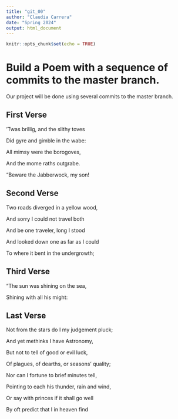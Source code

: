 ```yaml
---
title: "git_00"
author: "Claudia Carrera"
date: "Spring 2024"
output: html_document
---
```


```r
knitr::opts_chunk$set(echo = TRUE)
```
# Build a Poem with a sequence of commits to the master branch.
Our project will be done using several commits to the master branch.
<!-- Do not modify or change any text in "!--" bracketed areas such as this --- these are instructions to
you, if you change any of this the git program will notice it and compromise your git merging strategy !-->

## First Verse 
<!--Put the first five lines of a poem by Lewis Carrol in this section!-->


’Twas brillig, and the slithy toves

Did gyre and gimble in the wabe:
      
All mimsy were the borogoves,


And the mome raths outgrabe.
      

“Beware the Jabberwock, my son!

## Second Verse
<!--Put the first five lines of a poem by Robert Frost here!-->


Two roads diverged in a yellow wood,  

And sorry I could not travel both

And be one traveler, long I stood

And looked down one as far as I could

To where it bent in the undergrowth;



## Third Verse
<!--Put the first two verses of The Walrus and the Carpenter here!-->


"The sun was shining on the sea,   

Shining with all his might:


## Last Verse
<!--Put a short poem of your choice 8-20 lines,here!-->


Not from the stars do I my judgement pluck;

And yet methinks I have Astronomy,

But not to tell of good or evil luck,

Of plagues, of dearths, or seasons’ quality;

Nor can I fortune to brief minutes tell, 

Pointing to each his thunder, rain and wind,

Or say with princes if it shall go well

By oft predict that I in heaven find

